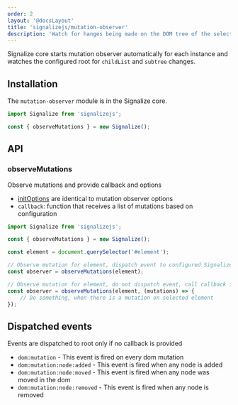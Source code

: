 ```yaml
---
order: 2
layout: '@docsLayout'
title: 'signalizejs/mutation-observer'
description: 'Watch for hanges being made on the DOM tree of the selected element.'
---
```


Signalize core starts mutation observer automatically for each instance and watches the configured root for `childList` and `subtree` changes.

## Installation
The `mutation-observer` module is in the Signalize core.

```js
import Signalize from 'signalizejs';

const { observeMutations } = new Signalize();
```

## API

### observeMutations
Observe mutations and provide callback and options
- [initOptions](https://developer.mozilla.org/en-US/docs/Web/API/MutationObserver/observe#parameters) are identical to mutation observer options
- `callback`: function that receives a list of mutations based on configuration

```js
import Signalize from 'signalizejs';

const { observeMutations } = new Signalize();

const element = document.querySelector('#element');

// Observe mutation for element, dispatch event to configured Signalize root.
const observer = observeMutations(element);

// Observe mutation for element, do not dispatch event, call callback instead.
const observer = observeMutations(element, (mutations) => {
	// Do something, when there is a mutation on selected element
});
```

## Dispatched events
Events are dispatched to root only if no callback is provided

- `dom:mutation` - This event is fired on every dom mutation
- `dom:mutation:node:added` - This event is fired when any node is added
- `dom:mutation:node:moved` - This event is fired when any node was moved in the dom
- `dom:mutation:node:removed` - This event is fired when any node is removed

